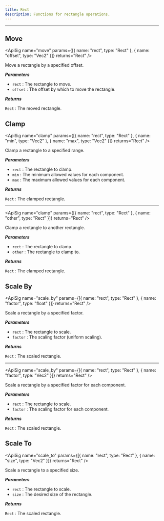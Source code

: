 ```yaml
---
title: Rect
description: Functions for rectangle operations.
---
```


---

## Move
<div className="api-card">

<ApiSig name="move" params={[{ name: "rect", type: "Rect" }, { name: "offset", type: "Vec2" }]} returns="Rect" />

Move a rectangle by a specified offset.

_**Parameters**_

- `rect` : The rectangle to move.
- `offset` : The offset by which to move the rectangle.

_**Returns**_

`Rect` : The moved rectangle.

</div>

## Clamp
<div className="api-card">

<ApiSig name="clamp" params={[{ name: "rect", type: "Rect" }, { name: "min", type: "Vec2" }, { name: "max", type: "Vec2" }]} returns="Rect" />

Clamp a rectangle to a specified range.

_**Parameters**_

- `rect` : The rectangle to clamp.
- `min` : The minimum allowed values for each component.
- `max` : The maximum allowed values for each component.

_**Returns**_

`Rect` : The clamped rectangle.

---

<ApiSig name="clamp" params={[{ name: "rect", type: "Rect" }, { name: "other", type: "Rect" }]} returns="Rect" />

Clamp a rectangle to another rectangle.

_**Parameters**_

- `rect` : The rectangle to clamp.
- `other` : The rectangle to clamp to.

_**Returns**_

`Rect` : The clamped rectangle.

</div>

## Scale By
<div className="api-card">

<ApiSig name="scale_by" params={[{ name: "rect", type: "Rect" }, { name: "factor", type: "float" }]} returns="Rect" />

Scale a rectangle by a specified factor.

_**Parameters**_

- `rect` : The rectangle to scale.
- `factor` : The scaling factor (uniform scaling).

_**Returns**_

`Rect` : The scaled rectangle.

---

<ApiSig name="scale_by" params={[{ name: "rect", type: "Rect" }, { name: "factor", type: "Vec2" }]} returns="Rect" />

Scale a rectangle by a specified factor for each component.

_**Parameters**_

- `rect` : The rectangle to scale.
- `factor` : The scaling factor for each component.

_**Returns**_

`Rect` : The scaled rectangle.

</div>

## Scale To
<div className="api-card">

<ApiSig name="scale_to" params={[{ name: "rect", type: "Rect" }, { name: "size", type: "Vec2" }]} returns="Rect" />

Scale a rectangle to a specified size.

_**Parameters**_

- `rect` : The rectangle to scale.
- `size` : The desired size of the rectangle.

_**Returns**_

`Rect` : The scaled rectangle.

</div>
